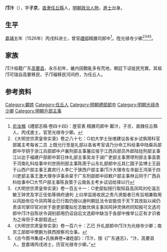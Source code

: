 '''邝汴'''（{{bd|？||？|}}），字'''子京'''，[[北直隸|直隶]][[任丘縣|任丘縣]]人，[[明朝|明朝]][[政治人物|政治人物]]，[[進士|進士]]出身。

== 生平 ==
[[嘉靖|嘉靖]]五年（1526年）丙戌科进士，曾官[[禮部|禮部]]精膳司郎中<ref>[[俞汝楫|俞汝楫]]《禮部志稿·卷四十四》：歴官表 精膳司郎中 鄺汴，子京，直隸任丘縣人，丙戌進士，官至光禄寺少卿。</ref>。陞光禄寺少卿<ref>《大明世宗肃皇帝实录》卷之八十七：○初大学士张璁建议各省乡试俱用科官部属主考每省二员 上既允行至是礼部以各省考官请乃分命工科给事中陆粲兵部郎中华钥于浙江兵部郎中卢襄刑部主事屠应埈于江西兵部员外郎陆铨刑部主事江以达于福建户部郎中郭日休礼部主事吴龙于湖广吏部主事萧璆刑部主事袁袠于河南礼科给事中刘世扬刑部主事陈箎于山东礼部郎中丘其仁国子监博士王庭于山西户部主事王嘉宾行人李仁于狭西户部主事邝汴大理寺左寺副王鸿渐于四川吏部主事王激大理寺评事余棐于广东刑部郎中祁敕户部主事林云同于广西兵科给事中□大节户部主事陈良策于云南各主考乡试诏给驿以行</ref><ref>《大明世宗肃皇帝实录》卷一百五十一：○吏部拟授行取知县高凤鸣刘伦温志敏王钟灵及学正任佑等俱府通判 上曰举监居收民之责凡贤能者已有旨相兼取用以风励有位今凤鸣等业已行取仍授以通判朝廷法令安能信于天下其改拟以闻仍责该司掌印官对状于是吏部覆拟伦志敏优俱主事凤鸣钟灵俱府同知报可文选司郎中邝汴自陈状令调别部用仍诏自后文选郎中缺当于各部中推举公正有才识者为之毋但于本部叙选</ref><ref>《大明世宗肃皇帝实录》卷一百六十：乙巳 升礼部郎中邝汴为光禄寺少卿；南京工部郎中樊鹏为狭西按察司佥事。</ref><ref>《古今图书集成•氏族典卷•诸姓部》：邝汴，按《广东通志》，“汴，高要县人，登嘉靖丙戌进士，历官光禄寺少卿。”</ref>。

==家族==
邝汴祖籍广东[[高要县|高要县]]，永乐初年，畿内因戰亂多有荒地，朝廷下诏徙民充實。其祖邝可瑞自高要移民，子邝福移民河间府，为任丘人。

==参考资料==
{{reflist}}

{{嘉靖五年丙戌科殿试金榜}}

{{Authority control}}

{{DEFAULTSORT:Kuang鄺}}
[[Category:鄺姓|Category:鄺姓]]
[[Category:任丘人|Category:任丘人]]
[[Category:明朝禮部郎中|Category:明朝禮部郎中]]
[[Category:明朝光祿寺少卿|Category:明朝光祿寺少卿]]
[[Category:明朝戶部主事|Category:明朝戶部主事]]


{{明朝人物小作品}}